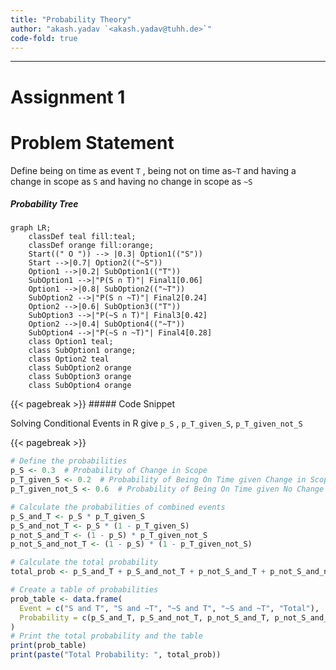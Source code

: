 ```yaml
---
title: "Probability Theory"
author: "akash.yadav `<akash.yadav@tuhh.de>`"
code-fold: true
---
```


------------------------------------------------------------------------

# Assignment 1
# Problem Statement

::: {.callout-important title="Problem"}
Define being on time as event `T` , being not on time as`~T` and having a change in scope as `S` and having no change in scope as `~S`
:::

##### Probability Tree

```mermaid
graph LR;
    classDef teal fill:teal;
    classDef orange fill:orange;
    Start((" O ")) --> |0.3| Option1(("S"))
    Start -->|0.7| Option2(("~S"))
    Option1 -->|0.2| SubOption1(("T"))
    SubOption1 -->|"P(S ∩ T)"| Final1[0.06]
    Option1 -->|0.8| SubOption2(("~T"))
    SubOption2 -->|"P(S ∩ ~T)"| Final2[0.24]
    Option2 -->|0.6| SubOption3(("T"))
    SubOption3 -->|"P(~S ∩ T)"| Final3[0.42]
    Option2 -->|0.4| SubOption4(("~T"))
    SubOption4 -->|"P(~S ∩ ~T)"| Final4[0.28]
    class Option1 teal;
    class SubOption1 orange;
    class Option2 teal
    class SubOption2 orange
    class SubOption3 orange
    class SubOption4 orange
```

{{< pagebreak >}}
##### Code Snippet

::: {.callout-tip title="code in R "}
Solving Conditional Events in R give `p_S` , `p_T_given_S`, `p_T_given_not_S`
:::

{{< pagebreak >}}

```r
# Define the probabilities
p_S <- 0.3  # Probability of Change in Scope
p_T_given_S <- 0.2  # Probability of Being On Time given Change in Scope
p_T_given_not_S <- 0.6  # Probability of Being On Time given No Change in Scope

# Calculate the probabilities of combined events
p_S_and_T <- p_S * p_T_given_S
p_S_and_not_T <- p_S * (1 - p_T_given_S)
p_not_S_and_T <- (1 - p_S) * p_T_given_not_S
p_not_S_and_not_T <- (1 - p_S) * (1 - p_T_given_not_S)

# Calculate the total probability
total_prob <- p_S_and_T + p_S_and_not_T + p_not_S_and_T + p_not_S_and_not_T

# Create a table of probabilities
prob_table <- data.frame(
  Event = c("S and T", "S and ~T", "~S and T", "~S and ~T", "Total"),
  Probability = c(p_S_and_T, p_S_and_not_T, p_not_S_and_T, p_not_S_and_not_T, total_prob)
)
# Print the total probability and the table
print(prob_table)
print(paste("Total Probability: ", total_prob))
```
